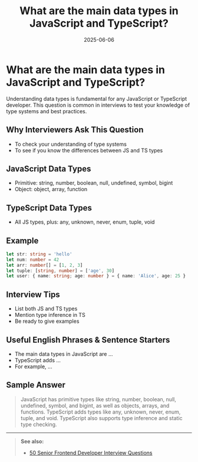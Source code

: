 ﻿---
title: 'What are the main data types in JavaScript and TypeScript?'
date: '2025-06-06'
tags: ['interview', 'javascript', 'typescript', 'data types', 'frontend']
draft: false
summary: 'A concise guide to the main data types in JavaScript and TypeScript, with examples and interview tips.'
authors: ['default']
layout: PostSimple
---

# What are the main data types in JavaScript and TypeScript?

Understanding data types is fundamental for any JavaScript or TypeScript developer. This question is common in interviews to test your knowledge of type systems and best practices.

## Why Interviewers Ask This Question

- To check your understanding of type systems
- To see if you know the differences between JS and TS types

## JavaScript Data Types

- Primitive: string, number, boolean, null, undefined, symbol, bigint
- Object: object, array, function

## TypeScript Data Types

- All JS types, plus: any, unknown, never, enum, tuple, void

## Example

```ts
let str: string = 'hello'
let num: number = 42
let arr: number[] = [1, 2, 3]
let tuple: [string, number] = ['age', 30]
let user: { name: string; age: number } = { name: 'Alice', age: 25 }
```

## Interview Tips

- List both JS and TS types
- Mention type inference in TS
- Be ready to give examples

## Useful English Phrases & Sentence Starters

- The main data types in JavaScript are ...
- TypeScript adds ...
- For example, ...

## Sample Answer

> JavaScript has primitive types like string, number, boolean, null, undefined, symbol, and bigint, as well as objects, arrays, and functions. TypeScript adds types like any, unknown, never, enum, tuple, and void. TypeScript also supports type inference and static type checking.

---

> **See also:**
>
> - [50 Senior Frontend Developer Interview Questions](./50-frontend-senior-interview-questions)

